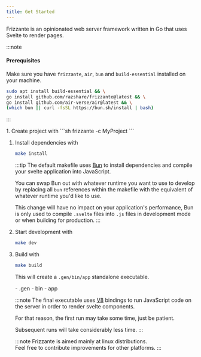```yaml
---
title: Get Started
---
```



Frizzante is an opinionated web server framework written in Go that uses Svelte to render pages.

:::note
#### Prerequisites

Make sure you have `frizzante`, `air`, `bun` and `build-essential` installed on your machine.

```sh
sudo apt install build-essential && \
go install github.com/razshare/frizzante@latest && \
go install github.com/air-verse/air@latest && \
(which bun || curl -fsSL https://bun.sh/install | bash)
```
:::

<Steps>
1. Create project with
    ```sh
    frizzante -c MyProject
    ```

1. Install dependencies with
    ```sh
    make install
    ```

    :::tip
    The default makefile uses [Bun](https://bun.sh/) to install 
    dependencies and compile your svelte application into JavaScript.

    You can swap Bun out with whatever runtime you want to use to develop 
    by replacing all `bun` references within the makefile with 
    the equivalent of whatever runtime you'd like to use.

    This change will have no impact on your application's performance, 
    Bun is only used to compile `.svelte` files into `.js` files 
    in development mode or when building for production.
    :::

1. Start development with

    ```sh
    make dev
    ```

1. Build with

    ```sh
    make build
    ```

    This will create a `.gen/bin/app` standalone executable.

    <FileTree>
        - .gen
            - bin
                - app
    </FileTree>

    :::note
    The final executable uses [V8](https://v8.dev/) bindings to run 
    JavaScript code on the server in order to render svelte components.

    For that reason, the first run may take some time, just be patient.

    Subsequent runs will take considerably less time.
    :::

    :::note
    Frizzante is aimed mainly at linux distributions.\
    Feel free to contribute improvements for other platforms.
    :::
</Steps>